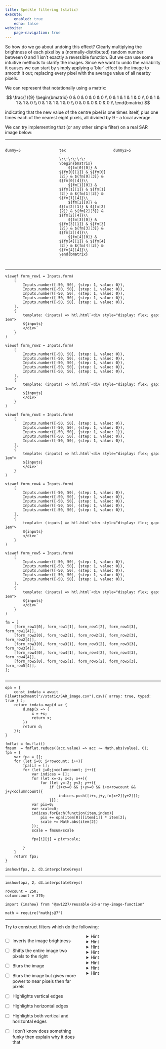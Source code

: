 ```yaml
---
title: Speckle filtering (static)
execute:
    enabled: true
    echo: false
website:
    page-navigation: true
---
```


So how do we go about undoing this effect? Clearly multiplying the brightness of each pixel by a (normally-distributed) random number between 0 and 1 isn't exactly a reversible function. But we can use some intuitive methods to clarify the images. Since we want to undo the variability it causes we can start by simply applying a 'blur' effect to the image to smooth it out; replacing every pixel with the average value of all nearby pixels.

We can represent that notationally using a matrix:

$$
\frac{1}{9}
\begin{bmatrix}
    0 & 0 & 0 & 0 & 0 \\
    0 & 1 & 1 & 1 & 0 \\
    0 & 1 & 1 & 1 & 0 \\
    0 & 1 & 1 & 1 & 0 \\
    0 & 0 & 0 & 0 & 0 \\
\end{bmatrix}
$$

indicating that the new value of the centre pixel is one times itself, plus one times each of the nearest eight pixels, all divided by 9 -- a local average.

We can try implementing that (or any other simple filter) on a real SAR image below:

---

:::: {.columns}
::: {.column width="33%"}
```ojs
dummy=5
```
:::
::: {.column width="33%"}
```ojs
tex
`
\:\:\:\:\:\:
\begin{bmatrix}
    ${fm[0][0]} & ${fm[0][1]} & ${fm[0][2]} & ${fm[0][3]} & ${fm[0][4]}\\ 
    ${fm[1][0]} & ${fm[1][1]} & ${fm[1][2]} & ${fm[1][3]} & ${fm[1][4]}\\ 
    ${fm[2][0]} & ${fm[2][1]} & ${fm[2][2]} & ${fm[2][3]} & ${fm[2][4]}\\ 
    ${fm[3][0]} & ${fm[3][1]} & ${fm[3][2]} & ${fm[3][3]} & ${fm[3][4]}\\ 
    ${fm[4][0]} & ${fm[4][1]} & ${fm[4][2]} & ${fm[4][3]} & ${fm[4][4]}\\ 
\end{bmatrix}
`
```
:::
::: {.column width="33%"}
```ojs
dummy2=5
```
:::
::::

---

```ojs
viewof form_row1 = Inputs.form(
    [
        Inputs.number([-50, 50], {step: 1, value: 0}),
        Inputs.number([-50, 50], {step: 1, value: 0}),
        Inputs.number([-50, 50], {step: 1, value: 0}),
        Inputs.number([-50, 50], {step: 1, value: 0}),
        Inputs.number([-50, 50], {step: 1, value: 0}),
    ],
    {
        template: (inputs) => htl.html`<div style="display: flex; gap: 1em">
        ${inputs}
        </div>`
    }
)

viewof form_row2 = Inputs.form(
    [
        Inputs.number([-50, 50], {step: 1, value: 0}),
        Inputs.number([-50, 50], {step: 1, value: 0}),
        Inputs.number([-50, 50], {step: 1, value: 0}),
        Inputs.number([-50, 50], {step: 1, value: 0}),
        Inputs.number([-50, 50], {step: 1, value: 0}),
    ],
    {
        template: (inputs) => htl.html`<div style="display: flex; gap: 1em">
        ${inputs}
        </div>`
    }
)

viewof form_row3 = Inputs.form(
    [
        Inputs.number([-50, 50], {step: 1, value: 0}),
        Inputs.number([-50, 50], {step: 1, value: 0}),
        Inputs.number([-50, 50], {step: 1, value: 1}),
        Inputs.number([-50, 50], {step: 1, value: 0}),
        Inputs.number([-50, 50], {step: 1, value: 0}),
    ],
    {
        template: (inputs) => htl.html`<div style="display: flex; gap: 1em">
        ${inputs}
        </div>`
    }
)

viewof form_row4 = Inputs.form(
    [
        Inputs.number([-50, 50], {step: 1, value: 0}),
        Inputs.number([-50, 50], {step: 1, value: 0}),
        Inputs.number([-50, 50], {step: 1, value: 0}),
        Inputs.number([-50, 50], {step: 1, value: 0}),
        Inputs.number([-50, 50], {step: 1, value: 0}),
    ],
    {
        template: (inputs) => htl.html`<div style="display: flex; gap: 1em">
        ${inputs}
        </div>`
    }
)

viewof form_row5 = Inputs.form(
    [
        Inputs.number([-50, 50], {step: 1, value: 0}),
        Inputs.number([-50, 50], {step: 1, value: 0}),
        Inputs.number([-50, 50], {step: 1, value: 0}),
        Inputs.number([-50, 50], {step: 1, value: 0}),
        Inputs.number([-50, 50], {step: 1, value: 0}),
    ],
    {
        template: (inputs) => htl.html`<div style="display: flex; gap: 1em">
        ${inputs}
        </div>`
    }
)

fm = [
    [form_row1[0], form_row1[1], form_row1[2], form_row1[3], form_row1[4]],
    [form_row2[0], form_row2[1], form_row2[2], form_row2[3], form_row2[4]],
    [form_row3[0], form_row3[1], form_row3[2], form_row3[3], form_row3[4]],
    [form_row4[0], form_row4[1], form_row4[2], form_row4[3], form_row4[4]],
    [form_row5[0], form_row5[1], form_row5[2], form_row5[3], form_row5[4]],
];


```

---

```ojs
opa = {
    const imdata = await FileAttachment("//static/SAR_image.csv").csv({ array: true, typed: true } );
    return imdata.map(d => {
        d.map(x => {
            x = +x;
            return x;
        })
        return d; 
    });
}
```

```ojs
fmflat = fm.flat()
fmsum  = fmflat.reduce((acc,value) => acc += Math.abs(value), 0);
fpa = {
    var fpa = [];
    for (let i=0; i<rowcount; i++){
        fpa[i] = [];
        for (let j=0;j<columncount; j++){
            var indices = [];
            for (let x=-2; x<3; x++){
                for (let y=-2; y<3; y++){
                    if (i+x>=0 && j+y>=0 && i+x<rowcount && j+y<columncount){
                        indices.push([i+x,j+y,fm[x+2][y+2]]);
                    }}};
            var pix=0;
            var scale=0;
            indices.forEach(function(item,index){
                pix += opa[item[0]][item[1]] * item[2];
                scale += Math.abs(item[2])
            });
            scale = fmsum/scale

            fpa[i][j] = pix*scale;

        }
    }
    return fpa;
}
```

```ojs
imshow(fpa, 2, d3.interpolateGreys)
```

---

```ojs
imshow(opa, 2, d3.interpolateGreys)
```


```ojs
rowcount = 250;
columncount = 370;
```


```ojs
import {imshow} from "@sw1227/reusable-2d-array-image-function"
```

```ojs
math = require("mathjs@7")
```

---

Try to construct filters which do the following:


:::: {.columns}
::: {.column width="50%"}

* [ ] Inverts the image brightness

- [ ] Shifts the entire image two pixels to the right

- [ ] Blurs the image

- [ ] Blurs the image but gives more power to near pixels then far pixels

- [ ] Highlights vertical edges

- [ ] Highlights horizontal edges

- [ ] Highlights both vertical and horizontal edges

- [ ] I don't know does something funky then explain why it does that

:::
::: {.column width="50%"}

<details>
  <summary>Hint</summary>
  <span style="color:#5452ba">We just want every pixel to be itself but negative</span>
</details>

<details>
  <summary>Hint</summary>
  <span style="color:#5452ba">We just want every pixel to be the one over on the right and not itself</span>
</details>

<details>
  <summary>Hint</summary>
  <span style="color:#5452ba">We want every nearby pixel to have an equal contribution</span>
</details>

<details>
  <summary>Hint</summary>
  <span style="color:#5452ba">We want every nearby pixel to have an unequal contribution</span>
</details>

<details>
  <summary>Hint</summary>
  <span style="color:#5452ba">We want to know when the pixel above is very different from the pixel below</span>
</details>

<details>
  <summary>Hint</summary>
  <span style="color:#5452ba">We want to know when the pixel to the left is very different from the pixel to the right</span>
</details>

<details>
  <summary>Hint</summary>
  <span style="color:#5452ba">We want to know when the centre pixel is very different from the pixels above, below, left, and right</span>
</details>

<details>
  <summary>Hint</summary>
  <span style="color:#5452ba">What do you expect me to type here this is on you</span>
</details>

:::
::::
